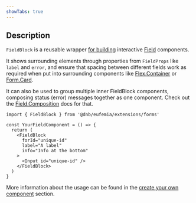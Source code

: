 ```yaml
---
showTabs: true
---
```


## Description

`FieldBlock` is a reusable wrapper [for building](/uilib/extensions/forms/create-component/) interactive [Field](/uilib/extensions/forms/feature-fields) components.

It shows surrounding elements through properties from `FieldProps` like `label` and `error`, and ensure that spacing between different fields work as required when put into surrounding components like [Flex.Container](/uilib/layout/flex/container/) or [Form.Card](/uilib/extensions/forms/Form/Card/).

It can also be used to group multiple inner FieldBlock components, composing status (error) messages together as one component. Check out the [Field.Composition](/uilib/extensions/forms/base-fields/Composition/) docs for that.

```tsx
import { FieldBlock } from '@dnb/eufemia/extensions/forms'

const YourFieldComponent = () => {
  return (
    <FieldBlock
      forId="unique-id"
      label="A label"
      info="Info at the bottom"
    >
      <Input id="unique-id" />
    </FieldBlock>
  )
}
```

More information about the usage can be found in the [create your own component](/uilib/extensions/forms/create-component/) section.
